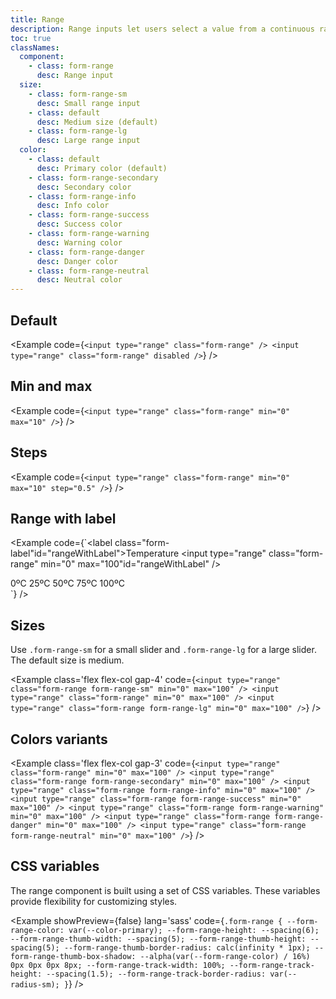 ```yaml
---
title: Range
description: Range inputs let users select a value from a continuous range, typically with a slider control.
toc: true
classNames:
  component:
    - class: form-range
      desc: Range input
  size:
    - class: form-range-sm
      desc: Small range input
    - class: default
      desc: Medium size (default)
    - class: form-range-lg
      desc: Large range input
  color:
    - class: default
      desc: Primary color (default)
    - class: form-range-secondary
      desc: Secondary color
    - class: form-range-info
      desc: Info color
    - class: form-range-success
      desc: Success color
    - class: form-range-warning
      desc: Warning color
    - class: form-range-danger
      desc: Danger color
    - class: form-range-neutral
      desc: Neutral color
---
```


## Default

<Example code={`<input type="range" class="form-range" />
  <input type="range" class="form-range" disabled />`} />

## Min and max

<Example code={`<input type="range" class="form-range" min="0" max="10" />`} />

## Steps

<Example code={`<input type="range" class="form-range" min="0" max="10" step="0.5" />`} />

## Range with label

<Example code={`<label class="form-label"id="rangeWithLabel">Temperature</label>
  <input type="range" class="form-range" min="0" max="100"id="rangeWithLabel" />
  <div class='flex items-center justify-between'>
    <span>0ºC</span>
    <span>25ºC</span>
    <span>50ºC</span>
    <span>75ºC</span>
    <span>100ºC</span>
  </div>`} />

## Sizes

Use `.form-range-sm` for a small slider and `.form-range-lg` for a large slider. The default size is medium.

<Example class='flex flex-col gap-4' code={`<input type="range" class="form-range form-range-sm" min="0" max="100" />
  <input type="range" class="form-range" min="0" max="100" />
  <input type="range" class="form-range form-range-lg" min="0" max="100" />`} />

## Colors variants

<Example class='flex flex-col gap-3' code={`<input type="range" class="form-range" min="0" max="100" />
  <input type="range" class="form-range form-range-secondary" min="0" max="100" />
  <input type="range" class="form-range form-range-info" min="0" max="100" />
  <input type="range" class="form-range form-range-success" min="0" max="100" />
  <input type="range" class="form-range form-range-warning" min="0" max="100" />
  <input type="range" class="form-range form-range-danger" min="0" max="100" />
  <input type="range" class="form-range form-range-neutral" min="0" max="100" />`} />

## CSS variables

The range component is built using a set of CSS variables. These variables provide flexibility for customizing styles.

<Example showPreview={false} lang='sass' code={`.form-range {
    --form-range-color: var(--color-primary);
    --form-range-height: --spacing(6);
    --form-range-thumb-width: --spacing(5);
    --form-range-thumb-height: --spacing(5);
    --form-range-thumb-border-radius: calc(infinity * 1px);
    --form-range-thumb-box-shadow: --alpha(var(--form-range-color) / 16%) 0px 0px 0px 8px;
    --form-range-track-width: 100%;
    --form-range-track-height: --spacing(1.5);
    --form-range-track-border-radius: var(--radius-sm);
  }`} />